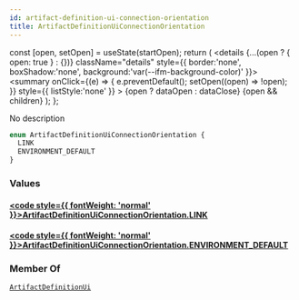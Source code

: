 ```yaml
---
id: artifact-definition-ui-connection-orientation
title: ArtifactDefinitionUiConnectionOrientation
---
```









  const [open, setOpen] = useState(startOpen);
  return (
    <details {...(open ? { open: true } : {})} className="details" style={{ border:'none', boxShadow:'none', background:'var(--ifm-background-color)' }}>
      <summary
        onClick={(e) => {
          e.preventDefault();
          setOpen((open) => !open);
        }}
        style={{ listStyle:'none' }}
      >
      {open ? dataOpen : dataClose}
      </summary>
      {open && children}
    </details>
  );
};








No description


```graphql
enum ArtifactDefinitionUiConnectionOrientation {
  LINK
  ENVIRONMENT_DEFAULT
}
```




### Values

#### [<code style={{ fontWeight: 'normal' }}>ArtifactDefinitionUiConnectionOrientation.<b>LINK</b></code>](#)  



#### [<code style={{ fontWeight: 'normal' }}>ArtifactDefinitionUiConnectionOrientation.<b>ENVIRONMENT&#x005F;DEFAULT</b></code>](#)  







### Member Of

[`ArtifactDefinitionUi`](/swapi/types/objects/artifact-definition-ui.mdx)  <Badge class="badge badge--secondary badge--relation" text="object"/>